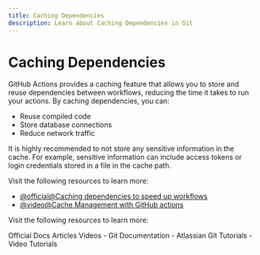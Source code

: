 ```yaml
---
title: Caching Dependencies
description: Learn about Caching Dependencies in Git
---
```


# Caching Dependencies

GitHub Actions provides a caching feature that allows you to store and reuse dependencies between workflows, reducing the time it takes to run your actions. By caching dependencies, you can:

- Reuse compiled code
- Store database connections
- Reduce network traffic

It is highly recommended to not store any sensitive information in the cache. For example, sensitive information can include access tokens or login credentials stored in a file in the cache path.

Visit the following resources to learn more:

- [@official@Caching dependencies to speed up workflows](https://docs.github.com/en/actions/writing-workflows/choosing-what-your-workflow-does/caching-dependencies-to-speed-up-workflows)
- [@video@Cache Management with GitHub actions](https://www.youtube.com/watch?v=7PVUjRXUY0o)

Visit the following resources to learn more:

<Tabs defaultValue="official">
<TabsList>
<TabsTrigger value="official">Official Docs</TabsTrigger>
<TabsTrigger value="article">Articles</TabsTrigger>
<TabsTrigger value="video">Videos</TabsTrigger>
</TabsList>

<TabsContent value="official">
- <Link href="https://git-scm.com/docs">Git Documentation</Link>
</TabsContent>
<TabsContent value="article">
- <Link href="https://www.atlassian.com/git/tutorials">Atlassian Git Tutorials</Link>
</TabsContent>
<TabsContent value="video">
- <Link href="https://www.youtube.com/results?search_query=git+caching-dependencies+tutorial">Video Tutorials</Link>
</TabsContent>
</Tabs>

<Outlet path="5-github/basics/caching-dependencies" />
